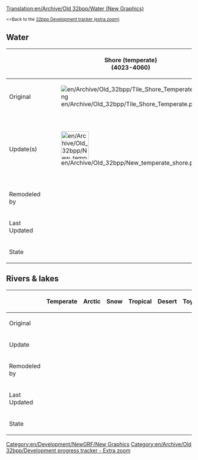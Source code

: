 [[Translation:en/Archive/Old 32bpp/Water (New Graphics)]]


{{en/TOCleft}}
<small><<Back to the [[en/Archive/Old 32bpp/32bpp graphics development tracker (extra zoom)|32bpp Development tracker (extra zoom)]]</small>

== Water ==   
{| border="2" style="background:#e7ebff;"
!
!width=128px|Shore (temperate)<br /> (4023-4060)
!width=128px|Shore (arctic)
!width=128px|Shore (tropical)
!Water
|-
!Original
|[[File:en/Archive/Old 32bpp/Tile Shore Temperate.png]]
|[[File:en/Archive/Old 32bpp/Tile Shore Arctic.png]]
|[[File:en/Archive/Old 32bpp/Tile Shore Tropical.png]]
|[[File:en/Archive/Old 32bpp/Water Tile.png]]
|-
!Update(s)
|[[File:en/Archive/Old 32bpp/New temperate shore.png|75px]]
|[[File:en/Archive/Old 32bpp/Tile Arctic Shore.png|75px]]
|
|[[File:en/Archive/Old 32bpp/4061 z0.png|128px]]
|-
!Remodeled by
|{{en/Manual/User|Ben_Robbins}}
|{{en/Manual/User|Alltaken}}
|{{en/Manual/User|}}
|{{en/Manual/User|Ben_Robbins}}
|-
!Last Updated
|
|9/7/05
|
|25/01/10
|-
!State
| {{en/Archive/Old 32bpp/Tracker sprite status|z0 = done |z1 = wip |z2 = wip }}
| {{en/Archive/Old 32bpp/Tracker sprite status|z0 = done |z1 = wip |z2 = wip }}
| {{en/Archive/Old 32bpp/Tracker sprite status|z0 = done      |z1 = Unclaimed |z2 = Unclaimed }}
| {{en/Archive/Old 32bpp/Tracker sprite status|z0 = done |z1 = done      |z2 = done }}
|}


== Rivers & lakes==
{| border="2" style="background:#e7ebff;"
!
!width=128px|Temperate
!width=128px|Arctic
!width=128px|Snow
!width=128px|Tropical
!width=128px|Desert
!width=128px|Toyland
|-
!Original
|
|
|
|
|
|
|-
!Update
|
|
|
|
|
|
|-
!Remodeled by
|{{en/Manual/User|}}
|{{en/Manual/User|}}
|{{en/Manual/User|}}
|{{en/Manual/User|}}
|{{en/Manual/User|}}
|{{en/Manual/User|}}
|-
!Last Updated
|
|
|
|
|
|
|-
!State
| {{en/Archive/Old 32bpp/Tracker sprite status|z0 = unclaimed |z1 = unclaimed |z2 = unclaimed }}
| {{en/Archive/Old 32bpp/Tracker sprite status|z0 = unclaimed |z1 = unclaimed |z2 = unclaimed }}
| {{en/Archive/Old 32bpp/Tracker sprite status|z0 = unclaimed |z1 = unclaimed |z2 = unclaimed }}
| {{en/Archive/Old 32bpp/Tracker sprite status|z0 = unclaimed |z1 = unclaimed |z2 = unclaimed }}
| {{en/Archive/Old 32bpp/Tracker sprite status|z0 = unclaimed |z1 = unclaimed |z2 = unclaimed }}
| {{en/Archive/Old 32bpp/Tracker sprite status|z0 = unclaimed |z1 = unclaimed |z2 = unclaimed }}
|}

{{en/Community/NewGRF/Navbox Graphics Development}}

[[Category:en/Development/NewGRF/New Graphics]][[Category:en/Archive/Old 32bpp/Development progress tracker - Extra zoom]]
